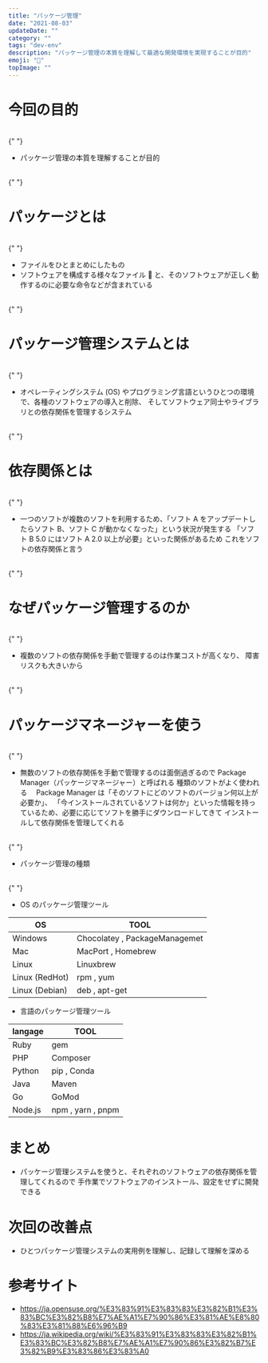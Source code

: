 ```yaml
---
title: "パッケージ管理"
date: "2021-08-03"
updateDate: ""
category: ""
tags: "dev-env"
description: "パッケージ管理の本質を理解して最適な開発環境を実現することが目的"
emoji: "🙂"
topImage: ""
---
```


# 今回の目的

<br />{" "}

- パッケージ管理の本質を理解することが目的

<br />{" "}

# パッケージとは

<br />{" "}

- ファイルをひとまとめにしたもの
- ソフトウェアを構成する様々なファイル  と、そのソフトウェアが正しく動作するのに必要な命令などが含まれている

<br />{" "}

# パッケージ管理システムとは

<br />{" "}

- オペレーティングシステム (OS) やプログラミング言語というひとつの環境で、各種のソフトウェアの導入と削除、
  そしてソフトウェア同士やライブラリとの依存関係を管理するシステム

<br />{" "}

# 依存関係とは

<br />{" "}

- 一つのソフトが複数のソフトを利用するため、「ソフト A をアップデートしたらソフト B、ソフト C が動かなくなった」という状況が発生する
  「ソフト B 5.0 にはソフト A 2.0 以上が必要」といった関係があるため
  これをソフトの依存関係と言う

<br />{" "}

# なぜパッケージ管理するのか

<br />{" "}

- 複数のソフトの依存関係を手動で管理するのは作業コストが高くなり、
  障害リスクも大きいから

<br />{" "}

# パッケージマネージャーを使う

<br />{" "}

- 無数のソフトの依存関係を手動で管理するのは面倒過ぎるので Package Manager（パッケージマネージャー）と呼ばれる
  種類のソフトがよく使われる　 Package Manager は「そのソフトにどのソフトのバージョン何以上が必要か」、
  「今インストールされているソフトは何か」といった情報を持っているため、必要に応じてソフトを勝手にダウンロードしてきて
  インストールして依存関係を管理してくれる

<br />{" "}

- パッケージ管理の種類

<br />{" "}

- OS のパッケージ管理ツール

| OS             | TOOL                          |
| -------------- | ----------------------------- |
| Windows        | Chocolatey , PackageManagemet |
| Mac            | MacPort , Homebrew            |
| Linux          | Linuxbrew                     |
| Linux (RedHot) | rpm , yum                     |
| Linux (Debian) | deb , apt-get                 |

- 言語のパッケージ管理ツール

| langage | TOOL              |
| ------- | ----------------- |
| Ruby    | gem               |
| PHP     | Composer          |
| Python  | pip , Conda       |
| Java    | Maven             |
| Go      | GoMod             |
| Node.js | npm , yarn , pnpm |

# まとめ

- パッケージ管理システムを使うと、それぞれのソフトウェアの依存関係を管理してくれるので
  手作業でソフトウェアのインストール、設定をせずに開発できる

# 次回の改善点

- ひとつパッケージ管理システムの実用例を理解し、記録して理解を深める

# 参考サイト

- https://ja.opensuse.org/%E3%83%91%E3%83%83%E3%82%B1%E3%83%BC%E3%82%B8%E7%AE%A1%E7%90%86%E3%81%AE%E8%80%83%E3%81%88%E6%96%B9
- https://ja.wikipedia.org/wiki/%E3%83%91%E3%83%83%E3%82%B1%E3%83%BC%E3%82%B8%E7%AE%A1%E7%90%86%E3%82%B7%E3%82%B9%E3%83%86%E3%83%A0
